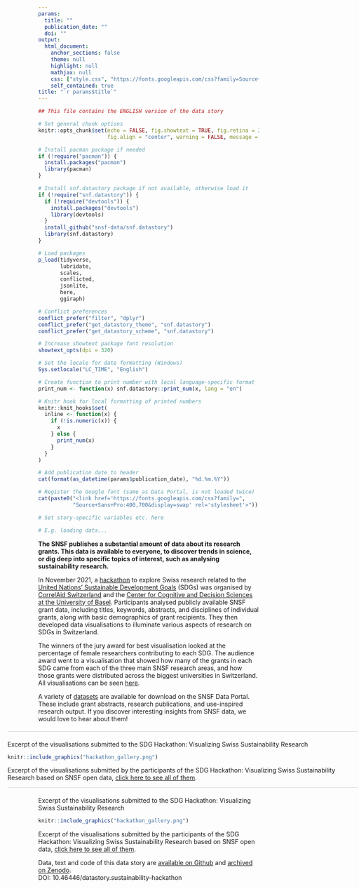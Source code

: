 ```yaml
---
params: 
  title: ""
  publication_date: ""
  doi: ""
output: 
  html_document:
    anchor_sections: false
    theme: null
    highlight: null
    mathjax: null
    css: ["style.css", "https://fonts.googleapis.com/css?family=Source+Sans+Pro:400,700&display=swap"]
    self_contained: true
title: "`r params$title`"
---
```


```r
## This file contains the ENGLISH version of the data story

# Set general chunk options
knitr::opts_chunk$set(echo = FALSE, fig.showtext = TRUE, fig.retina = 3, 
                      fig.align = "center", warning = FALSE, message = FALSE)

# Install pacman package if needed
if (!require("pacman")) {
  install.packages("pacman")
  library(pacman)
}

# Install snf.datastory package if not available, otherwise load it
if (!require("snf.datastory")) {
  if (!require("devtools")) {
    install.packages("devtools")
    library(devtools)
  }
  install_github("snsf-data/snf.datastory")
  library(snf.datastory)
}

# Load packages
p_load(tidyverse,
       lubridate,
       scales, 
       conflicted, 
       jsonlite,
       here, 
       ggiraph)

# Conflict preferences
conflict_prefer("filter", "dplyr")
conflict_prefer("get_datastory_theme", "snf.datastory")
conflict_prefer("get_datastory_scheme", "snf.datastory")

# Increase showtext package font resolution
showtext_opts(dpi = 320)

# Set the locale for date formatting (Windows)
Sys.setlocale("LC_TIME", "English")

# Create function to print number with local language-specific format 
print_num <- function(x) snf.datastory::print_num(x, lang = "en")

# Knitr hook for local formatting of printed numbers
knitr::knit_hooks$set(
  inline <- function(x) {
    if (!is.numeric(x)) {
      x
    } else {
      print_num(x)
    }
  }
)
```

```r
# Add publication date to header
cat(format(as_datetime(params$publication_date), "%d.%m.%Y"))

# Register the Google font (same as Data Portal, is not loaded twice)
cat(paste0("<link href='https://fonts.googleapis.com/css?family=", 
           "Source+Sans+Pro:400,700&display=swap' rel='stylesheet'>"))
```

```r
# Set story-specific variables etc. here

# E.g. loading data...

```


<!-- Short lead (2-3 sentences) in bold -->

__The SNSF publishes a substantial amount of data about its research grants. This data is available to everyone, to discover trends in science, or dig deep into specific topics of interest, such as analysing sustainability research.__

In November 2021, a <a href="https://www.sdghackathon.io/" target="_blank">hackathon</a> to explore Swiss research related to the <a href="https://sdgs.un.org/goals" target="_blank">United Nations' Sustainable Development Goals</a> (SDGs) was organised by <a href="http://www.correlaid.ch/" target="_blank">CorrelAid Switzerland</a> and the <a href="http://cds.unibas.ch/" target="_blank">Center for Cognitive and Decision Sciences at the University of Basel</a>. Participants analysed publicly available SNSF grant data, including titles, keywords, abstracts, and disciplines of individual grants, along with basic demographics of grant recipients. They then developed data visualisations to illuminate various aspects of research on SDGs in Switzerland.

The winners of the jury award for best visualisation looked at the percentage of female researchers contributing to each SDG. The audience award went to a visualisation that showed how many of the grants in each SDG came from each of the three main SNSF research areas, and how those grants were distributed across the biggest universities in Switzerland. All visualisations can be seen <a href="https://www.sdghackathon.io/hackathon-visualizations" target="_blank">here</a>. 

A variety of <a href="https://data.snf.ch/datasets" target="_blank">datasets</a> are available for download on the SNSF Data Portal. These include grant abstracts, research publications, and use-inspired research output. If you discover interesting insights from SNSF data, we would love to hear about them!

<div class="plot-box">

<div class="hide-mobile hide-tablet" style="width: 800px;position: relative;max-width: 800px;left: -70px;border-top: 1px solid #d3d3d3;border-bottom: 1px solid #d3d3d3;padding-top: 20px;margin: 20px 0;">

<div class="plot-title">Excerpt of the visualisations submitted to the SDG Hackathon: Visualizing Swiss Sustainability Research</div>

```r
knitr::include_graphics("hackathon_gallery.png")
```

<div class="caption">

Excerpt of the visualisations submitted by the participants of the SDG Hackathon: Visualizing Swiss Sustainability Research based on SNSF open data, <a href="https://www.sdghackathon.io/hackathon-visualizations" target="_blank">click here to see all of them</a>.
</div>

</div>

<div class="hide-desktop">

<div class="plot-title">Excerpt of the visualisations submitted to the SDG Hackathon: Visualizing Swiss Sustainability Research</div>

```r
knitr::include_graphics("hackathon_gallery.png")
```

<div class="caption">
Excerpt of the visualisations submitted by the participants of the SDG Hackathon: Visualizing Swiss Sustainability Research based on SNSF open data, <a href="https://www.sdghackathon.io/hackathon-visualizations" target="_blank">click here to see all of them</a>.
</div>

</div>
</div>


Data, text and code of this data story are <a href="https://github.com/snsf-data/datastory_sustainability_hackathon" target="_blank">available on Github</a> and <a href="https://doi.org/10.46446/datastory.sustainability-hackathon" target="_blank">archived on Zenodo</a>.<br>DOI: 10.46446/datastory.sustainability-hackathon